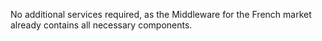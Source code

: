 No additional services required, as the Middleware for the French market already contains all necessary components.